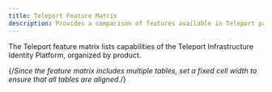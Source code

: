 ```yaml
---
title: Teleport Feature Matrix
description: Provides a comparison of features available in Teleport products.
---
```


The Teleport feature matrix lists capabilities of the Teleport Infrastructure
Identity Platform, organized by product.

{/*Since the feature matrix includes multiple tables, set a fixed cell width to
ensure that all tables are aligned.*/} 
<style dangerouslySetInnerHTML={{__html: `
  table {
    table-layout: fixed;
  }

  table td {
    width: 25%;
  }`}}
/>

## Teleport Zero Trust Access

||[Teleport Enterprise (Cloud)](#teleport-editions)|[Teleport Enterprise (Self-Hosted)](#teleport-editions)|[Teleport Community Edition](#teleport-editions)|
|---|:---:|:---:|:---:|
|Agentless Integration with [OpenSSH Servers](./enroll-resources/server-access/openssh/openssh-agentless.mdx)|✔|✔|✔|
|[Dual Authorization](./admin-guides/access-controls/guides/dual-authz.mdx)|✔|✔|✖|
|[Enhanced Session Recording](./enroll-resources/server-access/guides/bpf-session-recording.mdx)|✔|✔|✔|
|[FedRAMP Control](./admin-guides/access-controls/compliance-frameworks/fedramp.mdx)|✖|✔|✖|
|FIPS-compliant binaries available for FedRAMP High|✖|✔|✖|
|IP-Based Restrictions|✔|✔|✖|
|[Moderated Sessions](./admin-guides/access-controls/guides/joining-sessions.mdx)|✔|✔|✖|
|PCI DSS Features|✔|✔|Limited|
|[Protecting Applications](./enroll-resources/application-access/getting-started.mdx)|✔|✔|✔|
|[Protecting Databases](./enroll-resources/database-access/getting-started.mdx)|✔|✔|✔|
|[Protecting Kubernetes Clusters](./enroll-resources/kubernetes-access/getting-started.mdx)|✔|✔|✔|
|[Protecting Linux Servers](./enroll-resources/server-access/getting-started.mdx)|✔|✔|✔|
|[Protecting Windows Desktops](./enroll-resources/desktop-access/introduction.mdx)|✔|✔|✔|
|[Recording Proxy Mode](./enroll-resources/server-access/guides/recording-proxy-mode.mdx)|✖|✔|✔|
|[Role-Based Access Control](./admin-guides/access-controls/guides/role-templates.mdx)|✔|✔|✔|
|[Session Recording with Playback](./reference/architecture/session-recording.mdx)|✔|✔|✔|
|[Single Sign-On](./admin-guides/access-controls/sso/sso.mdx)|GitHub, Google Workspace, OIDC, SAML, Teleport|GitHub, Google Workspace, OIDC, SAML, Teleport|GitHub|
|SOC 2 Features|✔|✔|Limited|
|[Structured Audit Logs](./reference/monitoring/audit.mdx)|✔|✔|✔|

## Teleport Identity Governance

||[Teleport Enterprise (Cloud)](#teleport-editions)|[Teleport Enterprise (Self-Hosted)](#teleport-editions)|[Teleport Community Edition](#teleport-editions)|
|---|:---:|:---:|:---:|
|[Access Lists & Access Reviews](./admin-guides/access-controls/access-lists/access-lists.mdx)|✔|✔|✖|
|[Access Monitoring & Response](./admin-guides/access-controls/access-monitoring.mdx)|✔|✔|✖|
|[Device Trust](./admin-guides/access-controls/device-trust/guide.mdx)|✔|✔|✖|
|[Endpoint Management: Jamf](./admin-guides/access-controls/device-trust/jamf-integration.mdx)|✔|✔|✖|
|[Hardware Key Support](./admin-guides/access-controls/guides/hardware-key-support.mdx)|✔|✔|✖|
|[Hardware Security Module support](./admin-guides/deploy-a-cluster/hsm.mdx) for encryption at rest|✖|✔|✖|
|[JIT Access Requests](./admin-guides/access-controls/guides/dual-authz.mdx)|✔|✔|Limited|
|[Session & Identity Locks](./admin-guides/access-controls/guides/locking.mdx)|✔|✔|✖|

## Teleport Machine & Workload Identity

||[Teleport Enterprise (Cloud)](#teleport-editions)|[Teleport Enterprise (Self-Hosted)](#teleport-editions)|[Teleport Community Edition](#teleport-editions)|
|---|:---:|:---:|:---:|
|[Machine Access](./enroll-resources/machine-id/getting-started.mdx)|✔|✔|✔|
|[Flexible Workload Identities](./enroll-resources/workload-identity/getting-started.mdx)|✔|✔|✔|

## Teleport Identity Security

||[Teleport Enterprise (Cloud)](#teleport-editions)|[Teleport Enterprise (Self-Hosted)](#teleport-editions)|[Teleport Community Edition](#teleport-editions)|
|---|:---:|:---:|:---:|
|[Identity Security](./admin-guides/teleport-policy/teleport-policy.mdx)|✔|✔|✖|
|[Crown Jewel Monitoring](./admin-guides/teleport-policy/crown-jewels.mdx)|✔|✔|✖|
|[SSH Key Scanning](./admin-guides/teleport-policy/integrations/ssh-keys-scan.mdx)|✔|✔|✖|

## Management and licensing

||[Teleport Enterprise (Cloud)](#teleport-editions)|[Teleport Enterprise (Self-Hosted)](#teleport-editions)|[Teleport Community Edition](#teleport-editions)|
|---|:---:|:---:|:---:|
|Annual or multi-year contracts, volume discounts|✔|✔|✖|
|Anonymized Usage Tracking|✔|✔|Opt-in|
|Auth Service and Proxy Service Management|Fully managed|Self-hosted|Self-hosted|
|[Backend support](./reference/backends.mdx)|All data is stored in DynamoDB and S3 with server-side encryption.|Any S3-compatible storage for session records, many managed backends for custom audit log storage|Any S3-compatible storage for session records, many managed backends for custom audit log storage.|
|Data storage location|Data is stored in Teleport's AWS infrastructure with audit logs/sessions optionally in customer AWS accounts. Proxy Service instances are deployed across the world for low-latency access.|Can store data anywhere in the world, on most managed cloud backends|Can store data anywhere in the world, on most managed cloud backends|
|License|Commercial|Commercial|Commercial|
|Proxy Service domain name|A subdomain of `teleport.sh`|Custom|Custom|
|Support|24x7 support with premium SLAs and account managers|24x7 support with premium SLAs and account managers|Community|
|Version support|Deploys last stable release with 2-3 week lag for stability.|All supported releases available to install and download.|All supported releases available to install and download.|

## Teleport editions

Teleport includes two editions:
- **Teleport Community Edition:** An open source offering intended for demos and
  small teams.
- **Teleport Enterprise:** A fully-featured commercial offering.

Teleport Enterprise offers two deployment
options: 
- **Cloud:** The Teleport team manages the Teleport Auth Service and Teleport
  Proxy Service on the Teleport Cloud infrastructure.
- **Self-Hosted:** Teleport users deploy the Teleport Auth Service and Teleport Proxy
  Service on their own infrastructure.
